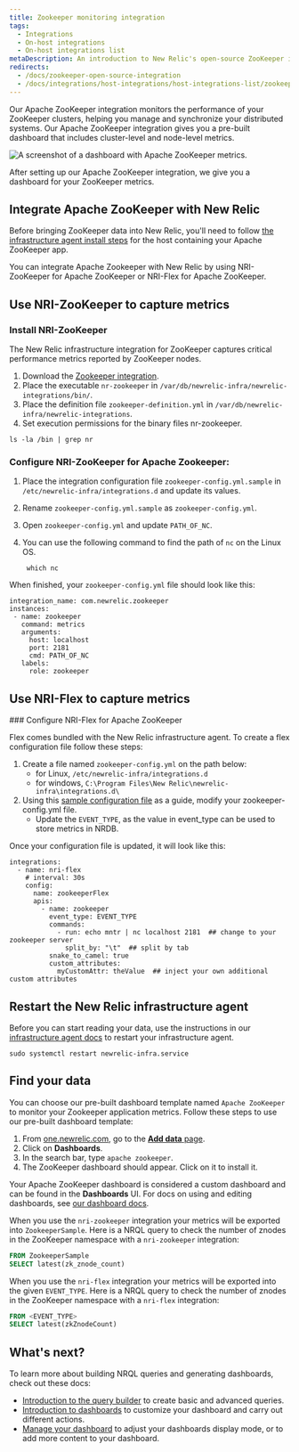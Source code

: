```yaml
---
title: Zookeeper monitoring integration
tags:
  - Integrations
  - On-host integrations
  - On-host integrations list
metaDescription: An introduction to New Relic's open-source ZooKeeper integration.
redirects:
  - /docs/zookeeper-open-source-integration
  - /docs/integrations/host-integrations/host-integrations-list/zookeeper-integration
---
```




Our Apache ZooKeeper integration monitors the performance of your ZooKeeper clusters, helping you manage and synchronize your distributed systems. Our Apache ZooKeeper integration gives you a pre-built dashboard that includes cluster-level and node-level metrics. 

<img
    src={infrastructureApacheZooKeeperDashboard}
    title="Apache ZooKeeper dashboard landing page"
    alt="A screenshot of a dashboard with Apache ZooKeeper metrics."
/>

<figcaption>
After setting up our Apache ZooKeeper integration, we give you a dashboard for your ZooKeeper metrics. 
</figcaption>


## Integrate Apache ZooKeeper with New Relic

Before bringing ZooKeeper data into New Relic, you'll need to follow [the infrastructure agent install steps](/docs/infrastructure/install-infrastructure-agent/get-started/install-infrastructure-agent) for the host containing your Apache ZooKeeper app.

You can integrate Apache Zookeeper with New Relic by using NRI-ZooKeeper for Apache ZooKeeper or NRI-Flex for Apache ZooKeeper.

## Use NRI-ZooKeeper to capture metrics
<Steps>

<Step>

### Install NRI-ZooKeeper

The New Relic infrastructure integration for ZooKeeper captures critical performance metrics reported by ZooKeeper nodes.

 1. Download the [Zookeeper integration](https://github.com/newrelic/nri-zookeeper/releases).
 2. Place the executable `nr-zookeeper` in `/var/db/newrelic-infra/newrelic-integrations/bin/`.
 3. Place the definition file `zookeeper-definition.yml` in `/var/db/newrelic-infra/newrelic-integrations`.
 4. Set execution permissions for the binary files nr-zookeeper. 

  ```
  ls -la /bin | grep nr
  ```
</Step>

<Step>

### Configure NRI-ZooKeeper for Apache Zookeeper:

1. Place the integration configuration file `zookeeper-config.yml.sample` in `/etc/newrelic-infra/integrations.d` and update its values.
2. Rename `zookeeper-config.yml.sample` as `zookeeper-config.yml`.
3. Open `zookeeper-config.yml` and update `PATH_OF_NC`.
4. You can use the following command to find the path of `nc` on the Linux OS.

   ```
    which nc
   ```

When finished, your `zookeeper-config.yml` file should look like this:

 ```
integration_name: com.newrelic.zookeeper
instances:
  - name: zookeeper
    command: metrics
    arguments:
      host: localhost
      port: 2181
      cmd: PATH_OF_NC
    labels:
      role: zookeeper
```
</Step>
</Steps>

## Use NRI-Flex to capture metrics

<Steps>

<Step>
### Configure NRI-Flex for Apache ZooKeeper

Flex comes bundled with the New Relic infrastructure agent. To create a flex configuration file follow these steps:

1. Create a file named `zookeeper-config.yml` on the path below:
    * for Linux, `/etc/newrelic-infra/integrations.d`
    * for windows, `C:\Program Files\New Relic\newrelic-infra\integrations.d\`
2. Using this [sample configuration file](https://github.com/newrelic/nri-flex/blob/master/examples/zookeeper-cmd-raw-example.yml) as a guide, modify your zookeeper-config.yml file.
   * Update the `EVENT_TYPE`, as the value in event_type can be used to store metrics in NRDB.

Once your configuration file is updated, it will look like this:

```
integrations:
  - name: nri-flex
    # interval: 30s
    config:
      name: zookeeperFlex
      apis:
        - name: zookeeper
          event_type: EVENT_TYPE
          commands:
            - run: echo mntr | nc localhost 2181  ## change to your zookeeper server
              split_by: "\t"  ## split by tab
          snake_to_camel: true
          custom_attributes:
            myCustomAttr: theValue  ## inject your own additional custom attributes
```
</Step>
</Steps>

## Restart the New Relic infrastructure agent 
Before you can start reading your data, use the instructions in our [infrastructure agent docs](https://docs.newrelic.com/docs/infrastructure/install-infrastructure-agent/manage-your-agent/start-stop-restart-infrastructure-agent/) to restart your infrastructure agent.

  ```
  sudo systemctl restart newrelic-infra.service
  ```

## Find your data

You can choose our pre-built dashboard template named `Apache ZooKeeper` to monitor your Zookeeper application metrics. Follow these steps to use our pre-built dashboard template:

1. From [one.newrelic.com](https://one.newrelic.com), go to the [**Add data** page](https://one.newrelic.com/marketplace). 
2. Click on **Dashboards**.
3. In the search bar, type `apache zookeeper`. 
4. The ZooKeeper dashboard should appear. Click on it to install it.

Your Apache ZooKeeper dashboard is considered a custom dashboard and can be found in the **Dashboards** UI. For docs on using and editing dashboards, see [our dashboard docs](/docs/query-your-data/explore-query-data/dashboards/introduction-dashboards).

When you use the `nri-zookeeper` integration your metrics will be exported into `ZookeeperSample`. Here is a NRQL query to check the number of znodes in the ZooKeeper namespace with a `nri-zookeeper` integration:

```sql
FROM ZookeeperSample 
SELECT latest(zk_znode_count)
```

When you use the `nri-flex` integration your metrics will be exported into the given `EVENT_TYPE`. Here is a NRQL query to check the number of znodes in the ZooKeeper namespace with a `nri-flex` integration:

```sql
FROM <EVENT_TYPE> 
SELECT latest(zkZnodeCount)
```

## What's next?

To learn more about building NRQL queries and generating dashboards, check out these docs:

* [Introduction to the query builder](/docs/query-your-data/explore-query-data/query-builder/introduction-query-builder) to create basic and advanced queries.
* [Introduction to dashboards](/docs/query-your-data/explore-query-data/dashboards/introduction-dashboards) to customize your dashboard and carry out different actions.
* [Manage your dashboard](/docs/query-your-data/explore-query-data/dashboards/manage-your-dashboard) to adjust your dashboards display mode, or to add more content to your dashboard.
